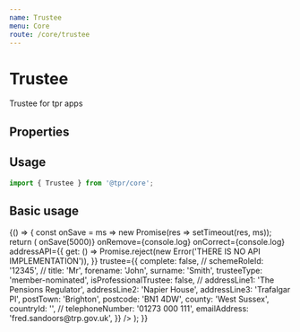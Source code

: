 ```yaml
---
name: Trustee
menu: Core
route: /core/trustee
---
```



# Trustee

Trustee for tpr apps

## Properties

<Props of={Trustee} />

## Usage

```js
import { Trustee } from '@tpr/core';
```

## Basic usage

<Playground>
	{() => {
		const onSave = ms => new Promise(res => setTimeout(res, ms));
		return (
			<Trustee
				onSave={() => onSave(5000)}
				onRemove={console.log}
				onCorrect={console.log}
				addressAPI={{
					get: () =>
						Promise.reject(new Error('THERE IS NO API IMPLEMENTATION')),
				}}
				trustee={{
					complete: false,
					//
					schemeRoleId: '12345',
					//
					title: 'Mr',
					forename: 'John',
					surname: 'Smith',
					trusteeType: 'member-nominated',
					isProfessionalTrustee: false,
					//
					addressLine1: 'The Pensions Regulator',
					addressLine2: 'Napier House',
					addressLine3: 'Trafalgar Pl',
					postTown: 'Brighton',
					postcode: 'BN1 4DW',
					county: 'West Sussex',
					countryId: '',
					//
					telephoneNumber: '01273 000 111',
					emailAddress: 'fred.sandoors@trp.gov.uk',
				}}
			/>
		);
	}}
</Playground>
